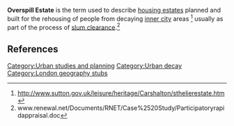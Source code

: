 {{Copy to Wiktionary}}

'''Overspill Estate''' is the term used to describe [[housing estates]] planned and built for the rehousing of people from decaying [[inner city]] areas <ref>http://www.sutton.gov.uk/leisure/heritage/Carshalton/sthelierestate.htm</ref> usually as part of the process of [[slum clearance]].<ref>www.renewal.net/Documents/RNET/Case%2520Study/Participatoryrapidappraisal.doc</ref>

==References==
{{reflist}}
[[Category:Urban studies and planning]]
[[Category:Urban decay]]
[[Category:London geography stubs]]
{{Manchester-geo-stub}}